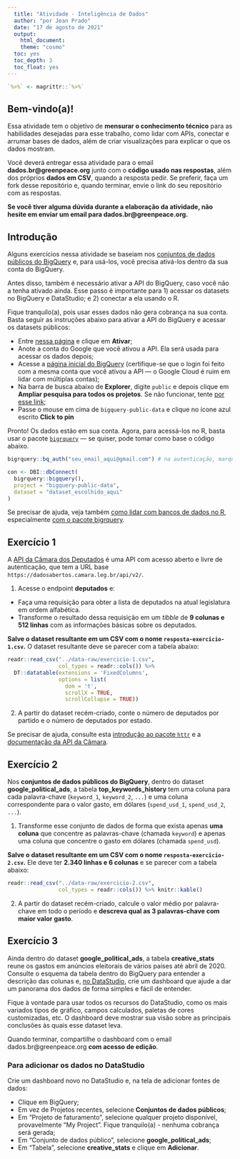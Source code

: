 ```yaml
---
  title: "Atividade - Inteligência de Dados"
  author: "por Jean Prado"
  date: "17 de agosto de 2021"
  output:
    html_document:
    theme: "cosmo"
  toc: yes
  toc_depth: 3
  toc_float: yes
---
```


```r
`%>%` <- magrittr::`%>%`
```

## Bem-vindo(a)!

Essa atividade tem o objetivo de **mensurar o conhecimento técnico** para as habilidades desejadas para esse trabalho, como lidar com APIs, conectar e arrumar bases de dados, além de criar visualizações para explicar o que os dados mostram.

Você deverá entregar essa atividade para o email **dados.br@greenpeace.org** junto com o **código usado nas respostas**, além dos próprios **dados em CSV**, quando a resposta pedir. Se preferir, faça um fork desse repositório e, quando terminar, envie o link do seu repositório com as respostas.

**Se você tiver alguma dúvida durante a elaboração da atividade, não hesite em enviar um email para dados.br@greenpeace.org.**

## Introdução

Alguns exercícios nessa atividade se baseiam nos [conjuntos de dados públicos do BigQuery](https://cloud.google.com/bigquery/public-data) e, para usá-los, você precisa ativá-los dentro da sua conta do BigQuery.

Antes disso, também é necessário ativar a API do BigQuery, caso você não a tenha ativado ainda. Esse passo é importante para 1) acessar os datasets no BigQuery e DataStudio; e 2) conectar a ela usando o R.

Fique tranquilo(a), pois usar esses dados não gera cobrança na sua conta. Basta seguir as instruções abaixo para ativar a API do BigQuery e acessar os datasets públicos:

- Entre [nessa página](https://console.cloud.google.com/marketplace/product/google/bigquery.googleapis.com) e clique em **Ativar**;
- Anote a conta do Google que você ativou a API. Ela será usada para acessar os dados depois;
- Acesse a [página inicial do BigQuery](https://console.cloud.google.com/bigquery) (certifique-se que o login foi feito com a mesma conta que você ativou a API — o Google Cloud é ruim em lidar com múltiplas contas);
- Na barra de busca abaixo de **Explorer**, digite `public` e depois clique em **Ampliar pesquisa para todos os projetos**. Se não funcionar, tente [por esse link](https://console.cloud.google.com/bigquery?project=bigquery-public-data&page=project);
- Passe o mouse em cima de `bigquery-public-data` e clique no ícone azul escrito **Click to pin**

Pronto! Os dados estão em sua conta. Agora, para acessá-los no R, basta usar o pacote [`bigrquery`](https://github.com/r-dbi/bigrquery) — se quiser, pode tomar como base o código abaixo.

```r
bigrquery::bq_auth("seu_email_aqui@gmail.com") # na autenticação, marque todas as caixas

con <- DBI::dbConnect(
  bigrquery::bigquery(),
  project = "bigquery-public-data",
  dataset = "dataset_escolhido_aqui"
)
```

Se precisar de ajuda, veja também [como lidar com bancos de dados no R](https://db.rstudio.com/getting-started/database-queries), especialmente [com o pacote bigrquery](https://db.rstudio.com/databases/big-query/#using-the-bigrquery-package).

## Exercício 1

A [API da Câmara dos Deputados](https://dadosabertos.camara.leg.br/swagger/api.html) é uma API com acesso aberto e livre de autenticação, que tem a URL base `https://dadosabertos.camara.leg.br/api/v2/`.

1. Acesse o endpoint **deputados** e:

- Faça uma requisição para obter a lista de deputados na atual legislatura em ordem alfabética.
- Transforme o resultado dessa requisição em um _tibble_ de **9 colunas e 512 linhas** com as informações básicas sobre os deputados.

**Salve o dataset resultante em um CSV com o nome `resposta-exercicio-1.csv`.** O dataset resultante deve se parecer com a tabela abaixo:

```r
readr::read_csv("../data-raw/exercicio-1.csv",
                col_types = readr::cols()) %>%
  DT::datatable(extensions = 'FixedColumns',
                options = list(
                  dom = 't',
                  scrollX = TRUE,
                  scrollCollapse = TRUE))
```

2. A partir do dataset recém-criado, conte o número de deputados por partido e o número de deputados por estado.

Se precisar de ajuda, consulte esta [introdução ao pacote `httr`](https://cran.r-project.org/web/packages/httr/vignettes/quickstart.html) e a [documentação da API da Câmara](https://dadosabertos.camara.leg.br/swagger/api.html).

## Exercício 2

Nos **conjuntos de dados públicos do BigQuery**, dentro do dataset **google_political_ads**, a tabela **top_keywords_history** tem uma coluna para cada palavra-chave (`keyword_1`, `keyword_2`, `...`) e uma coluna correspondente para o valor gasto, em dólares (`spend_usd_1`, `spend_usd_2`, `...`).

1. Transforme esse conjunto de dados de forma que exista apenas **uma coluna** que concentre as palavras-chave (chamada `keyword`) e apenas uma coluna que concentre o gasto em dólares (chamada `spend_usd`).

**Salve o dataset resultante em um CSV com o nome `resposta-exercicio-2.csv`.** Ele deve ter **2.340 linhas e 6 colunas** e se parecer com a tabela abaixo:

```r
readr::read_csv("../data-raw/exercicio-2.csv",
                col_types = readr::cols()) %>% knitr::kable()
```

2. A partir do dataset recém-criado, calcule o valor médio por palavra-chave em todo o período e **descreva qual as 3 palavras-chave com maior valor gasto**.

## Exercício 3

Ainda dentro do dataset **google_political_ads**, a tabela **creative_stats** reune os gastos em anúncios eleitorais de vários países até abril de 2020. Consulte o esquema da tabela dentro do BigQuery para entender a descrição das colunas e, [no DataStudio](https://datastudio.google.com/), crie um dashboard que ajude a dar um panorama dos dados de forma simples e fácil de entender. 

Fique à vontade para usar todos os recursos do DataStudio, como os mais variados tipos de gráfico, campos calculados, paletas de cores customizadas, etc. O dashboard deve mostrar sua visão sobre as principais conclusões às quais esse dataset leva.

Quando terminar, compartilhe o dashboard com o email dados.br@greenpeace.org **com acesso de edição**.

### Para adicionar os dados no DataStudio

Crie um dashboard novo no DataStudio e, na tela de adicionar fontes de dados:

- Clique em BigQuery;
- Em vez de Projetos recentes, selecione **Conjuntos de dados públicos**;
- Em "Projeto de faturamento", selecione qualquer projeto disponível, provavelmente "My Project". Fique tranquilo(a) - nenhuma cobrança será gerada;
- Em "Conjunto de dados público", selecione **google_political_ads**;
- Em "Tabela", selecione **creative_stats** e clique em **Adicionar**.
